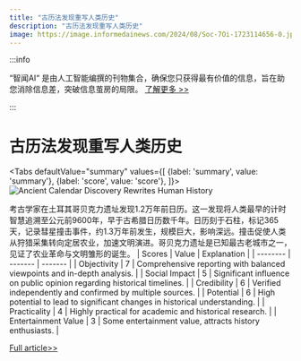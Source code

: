 ```yaml
---
title: "古历法发现重写人类历史"
description: "古历法发现重写人类历史"
image: https://image.informedainews.com/2024/08/Soc-7Oi-1723114656-0.jpg
---
```



:::info

“智闻AI“ 是由人工智能编撰的刊物集合，确保您只获得最有价值的信息，旨在助您消除信息差，突破信息茧房的局限。  [了解更多 >>](/)

:::

# 古历法发现重写人类历史


<Tabs
	defaultValue="summary"
	values={[
	{label: 'summary', value: 'summary'},
	{label: 'score', value: 'score'},
]}>
<TabItem value="summary">
<img
  src="https://image.informedainews.com/2024/08/Soc-7Oi-1723114656-0.jpg"
  alt="Ancient Calendar Discovery Rewrites Human History"
/>



考古学家在土耳其哥贝克力遗址发现1.2万年前日历。这一发现将人类最早的计时智慧追溯至公元前9600年，早于古希腊日历数千年。日历刻于石柱，标记365天，记录彗星撞击事件，约1.3万年前发生，规模巨大，影响深远。撞击促使人类从狩猎采集转向定居农业，加速文明演进。哥贝克力遗址是已知最古老城市之一，见证了农业革命与文明雏形的诞生。
</TabItem>
<TabItem value="score">
	| Scores     | Value   | Explanation |
	| -------- | ------- | ------- |
	| Objectivity  | 7    | Comprehensive reporting with balanced viewpoints and in-depth analysis.    |
	| Social Impact | 5     | Significant influence on public opinion regarding historical timelines.    |
	| Credibility    | 6    | Verified independently and confirmed by multiple sources.    |
	| Potential    | 6    | High potential to lead to significant changes in historical understanding.    |
	| Practicality    | 4    | Highly practical for academic and historical research.    |
	| Entertainment Value    | 3    | Some entertainment value, attracts history enthusiasts.    |
</TabItem>
</Tabs>

[Full article>>](https://www.cnbeta.com.tw/articles/science/1441433.htm)
